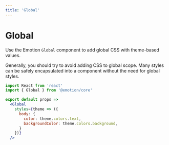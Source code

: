 ```yaml
---
title: 'Global'
---
```



# Global

Use the Emotion `Global` component to add global CSS with theme-based values.

<Note>
Generally, you should try to avoid adding CSS to global scope.
Many styles can be safely encapsulated into a component without the need for global styles.
</Note>

```jsx
import React from 'react'
import { Global } from '@emotion/core'

export default props =>
  <Global
    styles={theme => ({
      body: {
        color: theme.colors.text,
        backgroundColor: theme.colors.background,
      }
    })}
  />
```
